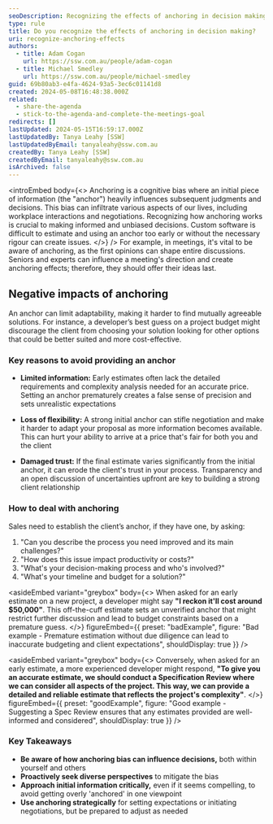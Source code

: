 ```yaml
---
seoDescription: Recognizing the effects of anchoring in decision making can help you avoid cognitive biases and make informed choices.
type: rule
title: Do you recognize the effects of anchoring in decision making?
uri: recognize-anchoring-effects
authors:
  - title: Adam Cogan
    url: https://ssw.com.au/people/adam-cogan
  - title: Michael Smedley
    url: https://ssw.com.au/people/michael-smedley
guid: 69b80ab3-e4fa-4624-93a5-3ec6c01141d8
created: 2024-05-08T16:48:38.000Z
related:
  - share-the-agenda
  - stick-to-the-agenda-and-complete-the-meetings-goal
redirects: []
lastUpdated: 2024-05-15T16:59:17.000Z
lastUpdatedBy: Tanya Leahy [SSW]
lastUpdatedByEmail: tanyaleahy@ssw.com.au
createdBy: Tanya Leahy [SSW]
createdByEmail: tanyaleahy@ssw.com.au
isArchived: false
---
```


<introEmbed
  body={<>
Anchoring is a cognitive bias where an initial piece of information (the "anchor") heavily influences subsequent judgments and decisions. This bias can infiltrate various aspects of our lives, including workplace interactions and negotiations. Recognizing how anchoring works is crucial to making informed and unbiased decisions. Custom software is difficult to estimate and using an anchor too early or without the necessary rigour can create issues.
  </>}
/>
For example, in meetings, it's vital to be aware of anchoring, as the first opinions can shape entire discussions. Seniors and experts can influence a meeting's direction and create anchoring effects; therefore, they should offer their ideas last.

<youtubeEmbed url="https://youtu.be/JL4OoKJyNrc" description="Video: Jeff Bezos: Truth is uncomfortable | Lex Fridman Podcast Clips (6 min)" />

## Negative impacts of anchoring

An anchor can limit adaptability, making it harder to find mutually agreeable solutions. For instance, a developer’s best guess on a project budget might discourage the client from choosing your solution looking for other options that could be better suited and more cost-effective.

### Key reasons to avoid providing an anchor

- **Limited information:** Early estimates often lack the detailed requirements and complexity analysis needed for an accurate price. Setting an anchor prematurely creates a false sense of precision and sets unrealistic expectations

- **Loss of flexibility:** A strong initial anchor can stifle negotiation and make it harder to adapt your proposal as more information becomes available. This can hurt your ability to arrive at a price that's fair for both you and the client

- **Damaged trust:** If the final estimate varies significantly from the initial anchor, it can erode the client's trust in your process. Transparency and an open discussion of uncertainties upfront are key to building a strong client relationship

### How to deal with anchoring

Sales need to establish the client’s anchor, if they have one, by asking:

1. "Can you describe the process you need improved and its main challenges?"
2. "How does this issue impact productivity or costs?"
3. "What's your decision-making process and who's involved?"
4. "What's your timeline and budget for a solution?"

<asideEmbed
  variant="greybox"
  body={<>
    When asked for an early estimate on a new project, a developer might say **"I reckon it'll cost around $50,000"**. This off-the-cuff estimate sets an unverified anchor that might restrict further discussion and lead to budget constraints based on a premature guess.
  </>}
  figureEmbed={{
    preset: "badExample",
    figure: "Bad example - Premature estimation without due diligence can lead to inaccurate budgeting and client expectations",
    shouldDisplay: true
  }}
/>

<asideEmbed
  variant="greybox"
  body={<>
    Conversely, when asked for an early estimate, a more experienced developer might respond, **"To give you an accurate estimate, we should conduct a Specification Review where we can consider all aspects of the project. This way, we can provide a detailed and reliable estimate that reflects the project's complexity"**.
  </>}
  figureEmbed={{
    preset: "goodExample",
    figure: "Good example - Suggesting a Spec Review ensures that any estimates provided are well-informed and considered",
    shouldDisplay: true
  }}
/>

### Key Takeaways

- **Be aware of how anchoring bias can influence decisions,** both within yourself and others
- **Proactively seek diverse perspectives** to mitigate the bias
- **Approach initial information critically,** even if it seems compelling, to avoid getting overly 'anchored' in one viewpoint
- **Use anchoring strategically** for setting expectations or initiating negotiations, but be prepared to adjust as needed
